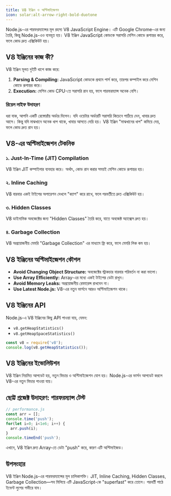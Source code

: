 ```yaml
---
title: V8 ইঞ্জিন ও অপ্টিমাইজেশন
icon: solar:alt-arrow-right-bold-duotone
---
```


Node.js-এর পারফরম্যান্সের মূল রহস্য V8 JavaScript Engine। এটি Google Chrome-এর জন্য তৈরি, কিন্তু Node.js-এও ব্যবহৃত হয়। V8 ইঞ্জিন JavaScript কোডকে সরাসরি মেশিন কোডে রূপান্তর করে, ফলে কোড দ্রুত এক্সিকিউট হয়।

## V8 ইঞ্জিনের কাজ কী?

V8 ইঞ্জিন মূলত দুইটি ধাপে কাজ করে:
1. **Parsing & Compiling:** JavaScript কোডকে প্রথমে পার্স করে, তারপর কম্পাইল করে মেশিন কোডে রূপান্তর করে।
2. **Execution:** মেশিন কোড CPU-তে সরাসরি রান হয়, ফলে পারফরম্যান্স অনেক বেশি।

### রিয়েল লাইফ উদাহরণ
ধরা যাক, আপনি একটি রেস্তোরাঁয় অর্ডার দিলেন। যদি ওয়েটার অর্ডারটি সরাসরি কিচেনে পাঠিয়ে দেন, খাবার দ্রুত আসে। কিন্তু যদি মাঝখানে অনেক ধাপ থাকে, খাবার আসতে দেরি হয়। V8 ইঞ্জিন "মাঝখানের ধাপ" কমিয়ে দেয়, ফলে কোড দ্রুত রান হয়।

## V8-এর অপ্টিমাইজেশন টেকনিক

### ১. Just-In-Time (JIT) Compilation
V8 ইঞ্জিন JIT কম্পাইলার ব্যবহার করে। অর্থাৎ, কোড রান করার সময়ই মেশিন কোডে রূপান্তর হয়।

### ২. Inline Caching
V8 বারবার একই টাইপের অপারেশন দেখলে "ক্যাশ" করে রাখে, ফলে পরবর্তীতে দ্রুত এক্সিকিউট হয়।

### ৩. Hidden Classes
V8 ডাইনামিক অবজেক্টের জন্য "Hidden Classes" তৈরি করে, যাতে অবজেক্ট অ্যাক্সেস দ্রুত হয়।

### ৪. Garbage Collection
V8 অপ্রয়োজনীয় মেমরি "Garbage Collection" এর মাধ্যমে ফ্রি করে, ফলে মেমরি লিক কম হয়।

## V8 ইঞ্জিনের অপ্টিমাইজেশন কৌশল

- **Avoid Changing Object Structure:** অবজেক্টের স্ট্রাকচার বারবার পরিবর্তন না করা ভালো।
- **Use Array Efficiently:** Array-এর মধ্যে একই টাইপের ডেটা রাখুন।
- **Avoid Memory Leaks:** অপ্রয়োজনীয় রেফারেন্স রাখবেন না।
- **Use Latest Node.js:** V8-এর নতুন ভার্সনে আরও অপ্টিমাইজেশন থাকে।

## V8 ইঞ্জিনের API

Node.js-এ V8 ইঞ্জিনের কিছু API পাওয়া যায়, যেমন:
- `v8.getHeapStatistics()`
- `v8.getHeapSpaceStatistics()`

```js
const v8 = require('v8');
console.log(v8.getHeapStatistics());
```

## V8 ইঞ্জিনের ইভোলিউশন

V8 ইঞ্জিন নিয়মিত আপডেট হয়, নতুন ফিচার ও অপ্টিমাইজেশন যোগ হয়। Node.js-এর ভার্সন আপডেট করলে V8-এর নতুন ফিচার পাওয়া যায়।

## ছোট্ট প্রজেক্ট উদাহরণ: পারফরম্যান্স টেস্ট

```js
// performance.js
const arr = [];
console.time('push');
for(let i=0; i<1e6; i++) {
  arr.push(i);
}
console.timeEnd('push');
```

এখানে, V8 ইঞ্জিন দ্রুত Array-তে ডেটা "push" করে, কারণ এটি অপ্টিমাইজড।

## উপসংহার

V8 ইঞ্জিন Node.js-এর পারফরম্যান্সের মূল চালিকাশক্তি। JIT, Inline Caching, Hidden Classes, Garbage Collection—সব মিলিয়ে এটি JavaScript-কে "superfast" করে তোলে। পরবর্তী পাঠে ইভেন্ট লুপের গভীরে যাব।
